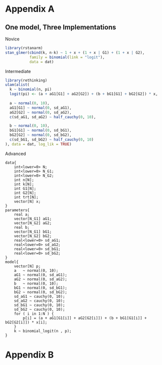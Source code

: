 ```r
```

\setstretch{1.0}

# Appendix A {-}

## One model, Three Implementations {-}

Novice

```r
library(rstanarm)
stan_glmer(cbind(k, n-k) ~ 1 + x + (1 + x | G1) + (1 + x | G2), 
           family = binomial(link = "logit"),
           data = dat)
```

Intermediate

```r
library(rethinking)
ulam(alist(
  k ~ binomial(n, pi)
  logit(pi) <- (a + aG1[G1] + aG2[G2]) + (b + bG1[G1] + bG2[G2]) * x,
  
  a ~ normal(0, 10),
  aG1[G1] ~ normal(0, sd_aG1),
  aG2[G2] ~ normal(0, sd_aG2),
  c(sd_aG1, sd_aG2) ~ half_cauchy(0, 10),

  b ~ normal(0, 10),
  bG1[G1] ~ normal(0, sd_bG1),
  bG2[G2] ~ normal(0, sd_bG2),
  c(sd_bG1, sd_bG2) ~ half_cauchy(0, 10)
), data = dat, log_lik = TRUE)
```

Advanced

```
data{
    int<lower=0> N;
    int<lower=0> N_G1;
    int<lower=0> N_G2;
    int n[N];
    int k[N];
    int G1[N];
    int G2[N];
    int trt[N];
    vector[N] x;
}
parameters{
    real a;
    vector[N_G1] aG1;
    vector[N_G2] aG2;
    real b;
    vector[N_G1] bG1;
    vector[N_G2] bG2;
    real<lower=0> sd_aG1;
    real<lower=0> sd_aG2;
    real<lower=0> sd_bG1;
    real<lower=0> sd_bG2;
}
model{
    vector[N] p;
    a   ~ normal(0, 10);
    aG1 ~ normal(0, sd_aG1);
    aG2 ~ normal(0, sd_aG2);
    b   ~ normal(0, 10);
    bG1 ~ normal(0, sd_bG1);
    bG2 ~ normal(0, sd_bG2);
    sd_aG1 ~ cauchy(0, 10);
    sd_aG2 ~ cauchy(0, 10);
    sd_bG1 ~ cauchy(0, 10);
    sd_bG2 ~ cauchy(0, 10);
    for ( i in 1:N ) {
        p[i] = (a + aG1[G1[i]] + aG2[G2[i]]) + (b + bG1[G1[i]] + bG2[G2[i]]) * x[i];
    }
    k ~ binomial_logit(n , p);
}
```


# Appendix B {-}
